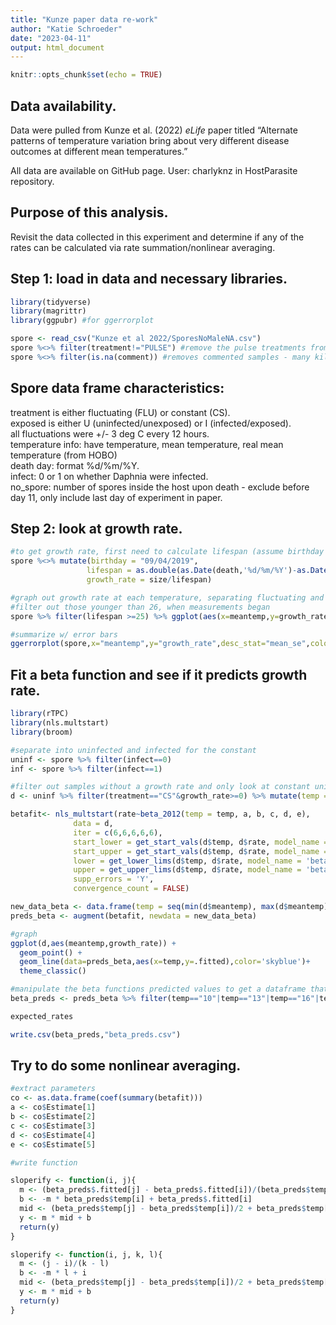 ```yaml
---
title: "Kunze paper data re-work"
author: "Katie Schroeder"
date: "2023-04-11"
output: html_document
---
```


```r
knitr::opts_chunk$set(echo = TRUE)
```

## Data availability.   
Data were pulled from Kunze et al. (2022) *eLife* paper titled "Alternate patterns of temperature variation bring about very different disease outcomes at different mean temperatures."    

All data are available on GitHub page. User: charlyknz in HostParasite repository.  

## Purpose of this analysis.  
Revisit the data collected in this experiment and determine if any of the rates can be calculated via rate summation/nonlinear averaging.

## Step 1: load in data and necessary libraries.  
```r
library(tidyverse)
library(magrittr)
library(ggpubr) #for ggerrorplot

spore <- read_csv("Kunze et al 2022/SporesNoMaleNA.csv")
spore %<>% filter(treatment!="PULSE") #remove the pulse treatments from the dataframe. Only interested in constant and fluctuating temperatures
spore %<>% filter(is.na(comment)) #removes commented samples - many killed by pipette, otherwise not reliable 

```

## Spore data frame characteristics:  
treatment is either fluctuating (FLU) or constant (CS).  
exposed is either U (uninfected/unexposed) or I (infected/exposed).  
all fluctuations were +/- 3 deg C every 12 hours.  
temperature info: have temperature, mean temperature, real mean temperature (from HOBO)  
death day: format %d/%m/%Y.  
infect: 0 or 1 on whether Daphnia were infected.  
no_spore: number of spores inside the host upon death - exclude before day 11, only include last day of experiment in paper.  

## Step 2: look at growth rate.  
```r
#to get growth rate, first need to calculate lifespan (assume birthday is 4/09)
spore %<>% mutate(birthday = "09/04/2019",
                 lifespan = as.double(as.Date(death,'%d/%m/%Y')-as.Date(birthday,'%d/%m/%Y')),
                 growth_rate = size/lifespan)

#graph out growth rate at each temperature, separating fluctuating and constant treatments
#filter out those younger than 26, when measurements began
spore %>% filter(lifespan >=25) %>% ggplot(aes(x=meantemp,y=growth_rate,color=treatment,group=treatment)) + geom_point() + theme_bw()

#summarize w/ error bars
ggerrorplot(spore,x="meantemp",y="growth_rate",desc_stat="mean_se",color="treatment",palette="Paired",facet.by="infect")
```
## Fit a beta function and see if it predicts growth rate.  
```r
library(rTPC)
library(nls.multstart)
library(broom)

#separate into uninfected and infected for the constant
uninf <- spore %>% filter(infect==0)
inf <- spore %>% filter(infect==1)

#filter out samples without a growth rate and only look at constant uninfected samples
d <- uninf %>% filter(treatment=="CS"&growth_rate>=0) %>% mutate(temp = meantemp, rate=growth_rate)

betafit<- nls_multstart(rate~beta_2012(temp = temp, a, b, c, d, e),
              data = d,
              iter = c(6,6,6,6,6),
              start_lower = get_start_vals(d$temp, d$rate, model_name = 'beta_2012') - 10,
              start_upper = get_start_vals(d$temp, d$rate, model_name = 'beta_2012') + 10,
              lower = get_lower_lims(d$temp, d$rate, model_name = 'beta_2012'),
              upper = get_upper_lims(d$temp, d$rate, model_name = 'beta_2012'),
              supp_errors = 'Y',
              convergence_count = FALSE)

new_data_beta <- data.frame(temp = seq(min(d$meantemp), max(d$meantemp), 0.1))
preds_beta <- augment(betafit, newdata = new_data_beta)

#graph
ggplot(d,aes(meantemp,growth_rate)) +
  geom_point() +
  geom_line(data=preds_beta,aes(x=temp,y=.fitted),color='skyblue')+
  theme_classic() 

#manipulate the beta functions predicted values to get a dataframe that can be used to fit Jensen-esque line
beta_preds <- preds_beta %>% filter(temp=="10"|temp=="13"|temp=="16"|temp=="19"|temp=="22"|temp=="25"|temp=="28")

expected_rates

write.csv(beta_preds,"beta_preds.csv")

```

## Try to do some nonlinear averaging.  
```r
#extract parameters
co <- as.data.frame(coef(summary(betafit)))
a <- co$Estimate[1]
b <- co$Estimate[2]
c <- co$Estimate[3]
d <- co$Estimate[4]
e <- co$Estimate[5]

#write function

```


```r

sloperify <- function(i, j){
  m <- (beta_preds$.fitted[j] - beta_preds$.fitted[i])/(beta_preds$temp[j] - beta_preds$temp[i])
  b <- -m * beta_preds$temp[i] + beta_preds$.fitted[i]
  mid <- (beta_preds$temp[j] - beta_preds$temp[i])/2 + beta_preds$temp[i]
  y <- m * mid + b
  return(y)
}

sloperify <- function(i, j, k, l){
  m <- (j - i)/(k - l)
  b <- -m * l + i
  mid <- (beta_preds$temp[j] - beta_preds$temp[i])/2 + beta_preds$temp[i]
  y <- m * mid + b
  return(y)
}

```

